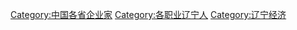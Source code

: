 [[Category:中国各省企业家|Category:中国各省企业家]]
[[Category:各职业辽宁人|Category:各职业辽宁人]]
[[Category:辽宁经济|Category:辽宁经济]]